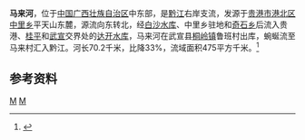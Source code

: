 {{Infobox River
  | river_name      =马来河
  | image_name      = 
  | image_size      = 
  | caption         = 
  | origin          = [[广西壮族自治区|广西壮族自治区]][[贵港市|贵港市]][[港北区_(贵港市)|港北区]][[中里乡|中里乡]]平天山东麓
  | mouth           = 广西壮族自治区[[武宣县|武宣县]][[桐岭镇|桐岭镇]]马来村[[黔江_(河流)|黔江]]{{coord|23|27|21|N|109|45|08|E}}
  | basin_countries = 广西贵港市、桂平市、武宣县
  | length          = 70.2 km
  | elevation       = 
  | mouth_elevation = 
  | discharge       = 
  | watershed       = 475 km<sup>2</sup>
}}
'''马来河'''，位于[[中国|中国]][[广西壮族自治区|广西壮族自治区]]中东部，是[[黔江_(河流)|黔江]]右岸支流，发源于[[贵港市|贵港市]][[港北区_(贵港市)|港北区]][[中里乡|中里乡]]平天山东麓，源流向东转北，经[[白沙水库_(贵港)|白沙水库]]、中里乡驻地和[[奇石乡|奇石乡]]后流入贵港、[[桂平市|桂平]]和[[武宣县|武宣]]交界处的[[达开水库|达开水库]]，马来河在武宣县[[桐岭镇|桐岭镇]]鲁班村出库，蜿蜒流至马来村汇入黔江。河长70.2千米，比降33%，流域面积475平方千米。<ref name="中国河湖大典">{{cite book zh |author=《[[中国河湖大典|中国河湖大典]]》编纂委员会 |title=《中国河湖大典·珠江卷》 |format=M|edition=1 |location=北京 |publisher=中国水利水电出版社 |date=2013年1月 |pages=123页 |id= ISBN 978-7-5170-0561-2}}</ref>

==参考资料==
{{reflist}}

[[Category:黔江水系|M]]
[[Category:广西河流|M]]